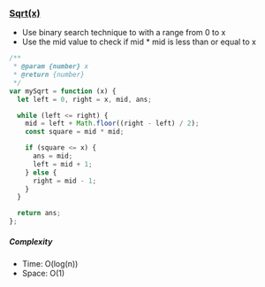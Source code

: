 ### [Sqrt(x)](https://leetcode.com/problems/sqrtx/)

- Use binary search technique to with a range from 0 to x
- Use the mid value to check if mid * mid is less than or equal to x

```js copy
/**
 * @param {number} x
 * @return {number}
 */
var mySqrt = function (x) {
  let left = 0, right = x, mid, ans;

  while (left <= right) {
    mid = left + Math.floor((right - left) / 2);
    const square = mid * mid;

    if (square <= x) {
      ans = mid;
      left = mid + 1;
    } else {
      right = mid - 1;
    }
  }

  return ans;
};
```

##### Complexity

- Time: O(log(n))
- Space: O(1)

